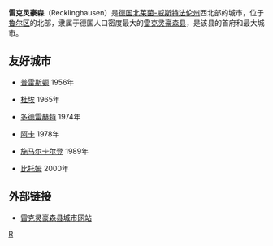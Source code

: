 {{noteTA
|1 =zh-hans:威斯特法伦; zh-tw:西發利亞; zh-hant:西發里亞; zh-hk:西法倫; 
|2 =zh-hans:州; zh-hant:邦;
|3 =zh-hans:县; zh-hant:郡;
}}
{{德国城市
| 代表圖像 = Recklinghausen,_Rathaus_--_2015_--_7398.jpg
| 圖像說明 = 雷克灵豪森市政廳
| 市徽图 =Image:DEU Recklinghausen COA.svg
| 在德国内的位置图 = Image:Lage der Stadt Recklinghausen in Deutschland.png
| 所属联邦州 = 北莱茵-威斯特法伦州
| 所属行政区 = 明斯特行政区
| 所属县 = 雷克灵豪森县
| 坐标纬度 = 51
| 坐标纬度分 = 37
| 坐标经度 = 7
| 坐标经度分 = 12
| 海拔高度 = 85
| 面积 = 66.4
| 人口 = 113360 
| 统计时间 = 2017年12月31日
| 人口密度 = 1705
| 邮政编码 = 45657-45665
| 电话区号 = 02361
| 汽车牌号 = RE, CAS, GLA
| 政府地址 = Rathausplatz 3<br />45655 Recklinghausen
| 政府网站 = www.recklinghausen.de
|}}

'''雷克灵豪森'''（Recklinghausen）是[[德国|德国]][[北莱茵-威斯特法伦州|北莱茵-威斯特法伦州]]西北部的城市，位于[[鲁尔区|鲁尔区]]的北部，隶属于德国人口密度最大的[[雷克灵豪森县|雷克灵豪森县]]，是该县的首府和最大城市。

== 友好城市 ==
* {{GBR}}[[普雷斯顿|普雷斯顿]] 1956年
* {{FRA}}[[杜埃|杜埃]] 1965年
* {{NLD}}[[多德雷赫特|多德雷赫特]] 1974年
* {{ISR}}[[阿卡_(以色列)|阿卡]] 1978年
* {{DEU}}[[施马尔卡尔登|施马尔卡尔登]] 1989年
* {{POL}}[[比托姆|比托姆]] 2000年

== 外部链接 ==
{{Commonscat|Recklinghausen|雷克灵豪森县}}
* [http://www.recklinghausen.de 雷克灵豪森县城市网站] {{Wayback|url=http://www.recklinghausen.de/ |date=20120905021747 }}

{{Authority control}}
[[Category:北莱茵-威斯特法伦州市镇|R]]